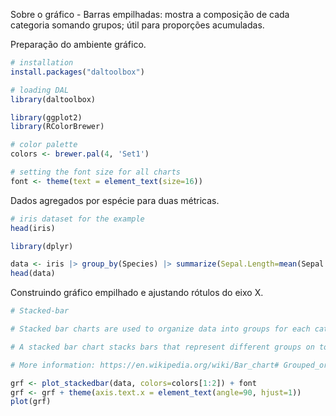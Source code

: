 Sobre o gráfico
- Barras empilhadas: mostra a composição de cada categoria somando grupos; útil para proporções acumuladas.

Preparação do ambiente gráfico.
```r
# installation 
install.packages("daltoolbox")

# loading DAL
library(daltoolbox) 
```

```r
library(ggplot2)
library(RColorBrewer)

# color palette
colors <- brewer.pal(4, 'Set1')

# setting the font size for all charts
font <- theme(text = element_text(size=16))
```

Dados agregados por espécie para duas métricas.
```r
# iris dataset for the example
head(iris)
```

```r
library(dplyr)

data <- iris |> group_by(Species) |> summarize(Sepal.Length=mean(Sepal.Length), Sepal.Width=mean(Sepal.Width))
head(data)
```

Construindo gráfico empilhado e ajustando rótulos do eixo X.
```r
# Stacked-bar

# Stacked bar charts are used to organize data into groups for each category.

# A stacked bar chart stacks bars that represent different groups on top of each other. The height of the resulting bar shows the combined result of the groups. 

# More information: https://en.wikipedia.org/wiki/Bar_chart# Grouped_or_stacked

grf <- plot_stackedbar(data, colors=colors[1:2]) + font
grf <- grf + theme(axis.text.x = element_text(angle=90, hjust=1))
plot(grf)
```
